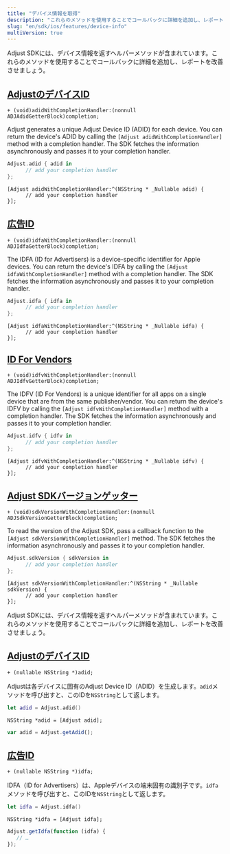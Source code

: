 ```yaml
---
title: "デバイス情報を取得"
description: "これらのメソッドを使用することでコールバックに詳細を追加し、レポートを改善させましょう。"
slug: "en/sdk/ios/features/device-info"
multiVersion: true
---
```

<sdkversion version="v5"> 

Adjust SDKには、デバイス情報を返すヘルパーメソッドが含まれています。これらのメソッドを使用することでコールバックに詳細を追加し、レポートを改善させましょう。

[AdjustのデバイスID](adjust-device-identifier)
-----------------------------------------

<codeblock title="メソッドシグネチャー"> 

```objc
+ (void)adidWithCompletionHandler:(nonnull ADJAdidGetterBlock)completion;
```

</CodeBlock> 

Adjust generates a unique Adjust Device ID \(ADID\) for each device. You can return the device's ADID by calling the `[Adjust adidWithCompletionHandler]` method with a completion handler. The SDK fetches the information asynchronously and passes it to your completion handler.
<tabs> <tab title="Swift" sync="swift"> 

```swift
Adjust.adid { adid in
      // add your completion handler
};
```

</Tab> <tab title="Objective-C" sync="objc"> 

```objc
[Adjust adidWithCompletionHandler:^(NSString * _Nullable adid) {
      // add your completion handler
}];
```

</Tab> </Tabs> 

[広告ID](id-for-advertisers)
--------------------------

<codeblock title="メソッドシグネチャー"> 

```objc
+ (void)idfaWithCompletionHandler:(nonnull ADJIdfaGetterBlock)completion;
```

</CodeBlock> 

The IDFA \(ID for Advertisers\) is a device\-specific identifier for Apple devices. You can return the device's IDFA by calling the `[Adjust idfaWithCompletionHandler]` method with a completion handler. The SDK fetches the information asynchronously and passes it to your completion handler.
<tabs> <tab title="Swift" sync="swift"> 

```swift
Adjust.idfa { idfa in
      // add your completion handler
};
```

</Tab> <tab title="Objective-C" sync="objc"> 

```objc
[Adjust idfaWithCompletionHandler:^(NSString * _Nullable idfa) {
      // add your completion handler
}];
```

</Tab> </Tabs> 

[ID For Vendors](id-for-vendors)
--------------------------------

<codeblock title="メソッドシグネチャー"> 

```objc
+ (void)idfvWithCompletionHandler:(nonnull ADJIdfvGetterBlock)completion;
```

</CodeBlock> 

The IDFV \(ID For Vendors\) is a unique identifier for all apps on a single device that are from the same publisher/vendor. You can return the device's IDFV by calling the `[Adjust idfvWithCompletionHandler]` method with a completion handler. The SDK fetches the information asynchronously and passes it to your completion handler.
<tabs> <tab title="Swift" sync="swift"> 

```swift
Adjust.idfv { idfv in
      // add your completion handler
};
```

</Tab> <tab title="Objective-C" sync="objc"> 

```objc
[Adjust idfvWithCompletionHandler:^(NSString * _Nullable idfv) {
      // add your completion handler
}];
```

</Tab> </Tabs> 

[Adjust SDKバージョンゲッター](adjust-sdk-version-getter)
------------------------------------------------

<codeblock title="メソッドシグネチャー"> 

```objc
+ (void)sdkVersionWithCompletionHandler:(nonnull ADJSdkVersionGetterBlock)completion;
```

</CodeBlock> 

To read the version of the Adjust SDK, pass a callback function to the `[Adjust sdkVersionWithCompletionHandler]` method. The SDK fetches the information asynchronously and passes it to your completion handler.
<tabs> <tab title="Swift" sync="swift"> 

```swift
Adjust.sdkVersion { sdkVersion in
      // add your completion handler
};
```

</Tab> <tab title="Objective-C" sync="objc"> 

```objc
[Adjust sdkVersionWithCompletionHandler:^(NSString * _Nullable sdkVersion) {
      // add your completion handler
}];
```

</Tab> </Tabs> </SdkVersion> <sdkversion version="v4"> 

Adjust SDKには、デバイス情報を返すヘルパーメソッドが含まれています。これらのメソッドを使用することでコールバックに詳細を追加し、レポートを改善させましょう。

[AdjustのデバイスID](adjust-device-identifier)
-----------------------------------------

<codeblock title="メソッドシグネチャー"> 

```objc
+ (nullable NSString *)adid;
```

</CodeBlock> 

Adjustは各デバイスに固有のAdjust Device ID（ADID）を生成します。`adid`メソッドを呼び出すと、このIDを`NSString`として返します。
<tabs> <tab title="Swift" sync="swift"> 

```swift
let adid = Adjust.adid()
```

</Tab> <tab title="Objective-C" sync="objc"> 

```objc
NSString *adid = [Adjust adid];
```

</Tab> <tab title="Javascript" sync="js"> 

```js
var adid = Adjust.getAdid();
```

</Tab> </Tabs> 

[広告ID](id-for-advertisers)
--------------------------

<codeblock title="メソッドシグネチャー"> 

```objc
+ (nullable NSString *)idfa;
```

</CodeBlock> 

IDFA（ID for Advertisers）は、Appleデバイスの端末固有の識別子です。`idfa`メソッドを呼び出すと、このIDを`NSString`として返します。
<tabs> <tab title="Swift" sync="swift"> 

```swift
let idfa = Adjust.idfa()
```

</Tab> <tab title="Objective-C" sync="objc"> 

```objc
NSString *idfa = [Adjust idfa];
```

</Tab> <tab title="Javascript" sync="js"> 

```js
Adjust.getIdfa(function (idfa) {
   // …
});
```

</Tab> </Tabs> </SdkVersion>

